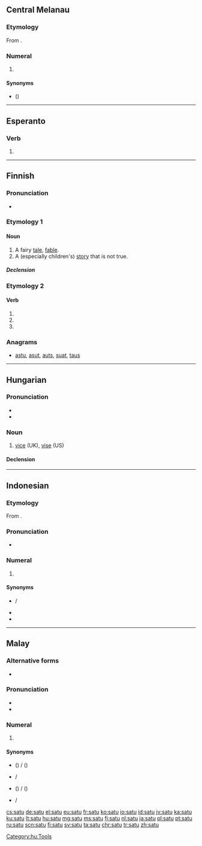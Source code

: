 {{also|sātu|Satu}}
==Central Melanau==
{{cardinalbox|mel|0|1|2|puweang|dua}}

===Etymology===
From {{etyl|ms|mel}} {{term|satu|lang=ms}}.

===Numeral===
{{head|mel|numeral}}

# {{context|cardinal|lang=mel}} {{l|en|one}}

====Synonyms====
* {{l|mel|ja}} ({{l|mel|je-}})

----

==Esperanto==

===Verb===
{{head|eo}}

# {{eo-form of|sat|u}}

----

==Finnish==

===Pronunciation===
* {{rhymes|ɑtu|lang=fi}}

===Etymology 1===

====Noun====
{{head|fi|noun}}

# A fairy [[tale]], [[fable]].
# A (especially children's) [[story]] that is not true.

=====Declension=====
{{fi-decl-valo|sa|t|d|u|a}}

===Etymology 2===

====Verb====
{{head|fi|verb form}}

# {{fi-form of|type=verb|mood=indicative|tense=present connegative|sattua}}
# {{fi-form of|type=verb|pr=second-person|pl=singular|mood=imperative|tense=present|sattua}}
# {{fi-form of|type=verb|pr=second-person|pl=singular|mood=imperative|tense=present connegative|sattua}}

===Anagrams===
* [[astu#Finnish|astu]], [[asut#Finnish|asut]], [[auts#Finnish|auts]], [[suat#Finnish|suat]], [[taus#Finnish|taus]]

----

==Hungarian==

===Pronunciation===
* {{IPA|/ˈʃɒtu/|lang=hu}}
* {{hyphenation|sa|tu|lang=hu}}

===Noun===
{{hu-noun|k}}

# [[vice]] (UK), [[vise]] (US)

====Declension====
{{hu-decl-k-back|sat|u}}{{hu-pos-tok|satu}}

[[Category:hu:Tools]]

----

==Indonesian==
{{cardinalbox|id|0|1|2|nol|dua}}

===Etymology===
From {{etyl|ms|id}} {{term|satu|lang=ms}}.

===Pronunciation===
* {{audio|Id-satu.ogg|audio}}

===Numeral===
{{head|id|numeral}}

# {{context|cardinal|lang=id}} {{l|en|one}}

====Synonyms====
* {{l|id|esa}} / {{l|id|sa}}
* {{l|id|tunggal}}
* {{l|id|eka}}

----

==Malay==
{{cardinalbox|ms|0|1|2|kosong|dua}}

===Alternative forms===
* {{l|ms|ساتو|sc=Arab}}

===Pronunciation===
* {{IPA|/satu/|lang=ms}}
* {{rhymes|atu|tu|u|lang=ms}}

===Numeral===
{{head|ms|numeral|Jawi spelling|ساتو}}

# {{context|cardinal|lang=ms}} {{l|en|one}}

====Synonyms====
* {{l|ms|esa}} ({{l|ms|se-}}) / {{l|ms|اسا|sc=Arab}} ({{l|ms|س-|sc=Arab}})
* {{l|ms|tunggal}} / {{l|ms|توڠݢل|sc=Arab}}
* {{l|ms|eka}} ({{l|ms|eka-}}) / {{l|ms|ايک|sc=Arab}} ({{l|ms|ايک-|sc=Arab}})
* {{l|ms|ahad}} / {{l|ms|احد|sc=Arab}}

[[cs:satu]]
[[de:satu]]
[[el:satu]]
[[eu:satu]]
[[fr:satu]]
[[ko:satu]]
[[io:satu]]
[[id:satu]]
[[jv:satu]]
[[ka:satu]]
[[ku:satu]]
[[lt:satu]]
[[hu:satu]]
[[mg:satu]]
[[ms:satu]]
[[fj:satu]]
[[nl:satu]]
[[ja:satu]]
[[pl:satu]]
[[pt:satu]]
[[ru:satu]]
[[scn:satu]]
[[fi:satu]]
[[sv:satu]]
[[ta:satu]]
[[chr:satu]]
[[tr:satu]]
[[zh:satu]]